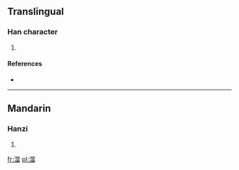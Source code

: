 ==Translingual==

===Han character===
{{Han char|rn=85|rad=水|as=13|sn=16|four=3916<sub>6</sub>|canj=水火月田 (EFBW)}}

# {{defn|Han|sort=水13}}

====References====
* {{Han ref|kx=0652.420|dkj=18381|hdz=31755.060|uh=6FA2|ud=28578|bh=EA40|bd=59968}}

----

==Mandarin==

===Hanzi===
{{cmn-hanzi|pin=[[dāng]] ([[dang1]]), [[guǎn]] ([[guan3]]), [[huàn]] ([[huan4]])|wg=tang<sup>1</sup>, kuan<sup>3</sup>, huan<sup>4</sup>}}

# {{defn|lang=cmn|sort=水13}}

[[fr:澢]]
[[pl:澢]]